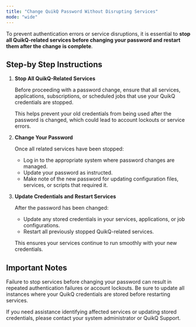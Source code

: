 ```yaml
---
title: "Change QuikQ Password Without Disrupting Services"
mode: "wide"
---
```


To prevent authentication errors or service disruptions, it is essential to **stop all QuikQ-related services before changing your password and restart them after the change is complete**.

## Step-by Step Instructions

1. **Stop All QuikQ-Related Services**

   Before proceeding with a password change, ensure that all services, applications, subscriptions, or scheduled jobs that use your QuikQ credentials are stopped.

   This helps prevent your old credentials from being used after the password is changed, which could lead to account lockouts or service errors.
2. **Change Your Password**

   Once all related services have been stopped:
   - Log in to the appropriate system where password changes are managed.
   - Update your password as instructed.
   - Make note of the new password for updating configuration files, services, or scripts that required it.
3. **Update Credentials and Restart Services**

   After the password has been changed:
   - Update any stored credentials in your services, applications, or job configurations.
   - Restart all previously stopped QuikQ-related services.

   This ensures your services continue to run smoothly with your new credentials.

## Important Notes

<Note>
  Failure to stop services before changing your password can result in repeated authentication failures or account lockouts.
</Note>

<Note>
  Be sure to update all instances where your QuikQ credentials are stored before restarting services.
</Note>

If you need assistance identifying affected services or updating stored credentials, please contact your system administrator or QuikQ Support.